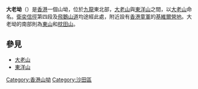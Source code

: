 '''大老坳'''（{{lang-en|Tate's Pass}}）是[[香港|香港]]一個山坳，位於[[九龍|九龍]]東北部，[[大老山|大老山]]與[[東洋山|東洋山]]之間，以[[大老山|大老山]]命名。[[衛奕信徑|衛奕信徑]]第四段及[[飛鵝山道|飛鵝山道]]均途經此處，附近設有[[香港童軍|香港童軍]]的[[基維爾營地|基維爾營地]]。大老坳的南部則為[[東山_(香港)|東山]]和[[枕田山|枕田山]]。

==參見==
*[[大老山|大老山]]
*[[東洋山|東洋山]]

{{HK-geo-stub}}

{{香港山坳}}

[[Category:香港山坳|Category:香港山坳]]
[[Category:沙田區|Category:沙田區]]